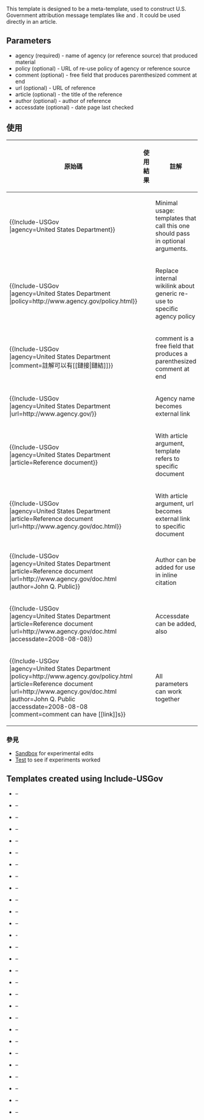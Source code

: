 <includeonly><!-- 在這裡加入模板的保護標識 --></includeonly><noinclude>{{template doc page viewed directly}}</noinclude>
<!-- 在本行下編輯模板說明 -->
{{Documentation subpage}}
<!-- PLEASE ADD CATEGORIES AND INTERWIKIS AT THE BOTTOM OF THIS PAGE -->
This template is designed to be a meta-template, used to construct U.S. Government attribution message templates like {{tl|USGS}} and {{tl|Marine Corps}}. It could be used directly in an article.

==Parameters==
* agency (required) - name of agency (or reference source) that produced material
* policy (optional) - URL of re-use policy of agency or reference source
* comment (optional) - free field that produces parenthesized comment at end
* url (optional) - URL of reference
* article (optional) - the title of the reference
* author (optional) - author of reference
* accessdate (optional) - date page last checked

== 使用 ==
{| class="wikitable"
! 原始碼
! 使用結果
! 註解
|-
| <nowiki>{{Include-USGov</nowiki><br/>
<nowiki>|agency=United States Department}}</nowiki>
| {{Include-USGov|agency=United States Department}}
| Minimal usage: templates that call this one should pass in optional arguments.
|-
| <nowiki>{{Include-USGov</nowiki><br/>
<nowiki>|agency=United States Department</nowiki><br/>
<nowiki>|policy=http://www.agency.gov/policy.html}}</nowiki>
| {{Include-USGov|agency=United States Department|policy=http://www.agency.gov/policy.html}}
| Replace internal wikilink about generic re-use to specific agency policy
|-
| <nowiki>{{Include-USGov</nowiki><br/>
<nowiki>|agency=United States Department</nowiki><br/>
<nowiki>|comment=註解可以有[[鏈接|鏈結]]}}</nowiki>
| {{Include-USGov|agency=United States Department|comment=comment can have [[link]]s}}
| comment is a free field that produces a parenthesized comment at end
|-
| <nowiki>{{Include-USGov</nowiki><br/>
<nowiki>|agency=United States Department</nowiki></br>
<nowiki>|url=http://www.agency.gov/}}</nowiki>
| {{Include-USGov|agency=United States Department|url=http://www.agency.gov}}
| Agency name becomes external link
|-
| <nowiki>{{Include-USGov</nowiki><br/>
<nowiki>|agency=United States Department</nowiki><br/>
<nowiki>|article=Reference document}}</nowiki>
| {{Include-USGov|agency=United States Department|article=Reference document}}
| With article argument, template refers to specific document
|-
| <nowiki>{{Include-USGov</nowiki><br/>
<nowiki>|agency=United States Department</nowiki><br/>
<nowiki>|article=Reference document</nowiki><br/>
<nowiki>|url=http://www.agency.gov/doc.html}}</nowiki>
| {{Include-USGov|agency=United States Department|article=Reference document|url=http://www.agency.gov/doc.html}}
| With article argument, url becomes external link to specific document
|-
| <nowiki>{{Include-USGov</nowiki><br/>
<nowiki>|agency=United States Department</nowiki><br/>
<nowiki>|article=Reference document</nowiki><br/>
<nowiki>|url=http://www.agency.gov/doc.html</nowiki><br/>
<nowiki>|author=John Q. Public}}</nowiki><br/>
| {{Include-USGov|agency=United States Department|article=Reference document|url=http://www.agency.gov/doc.html|author=John Q. Public}}
| Author can be added for use in inline citation
|-
| <nowiki>{{Include-USGov</nowiki><br/>
<nowiki>|agency=United States Department</nowiki><br/>
<nowiki>|article=Reference document</nowiki><br/>
<nowiki>|url=http://www.agency.gov/doc.html</nowiki><br/>
<nowiki>|accessdate=2008-08-08}}</nowiki>
| {{Include-USGov|agency=United States Department|article=Reference document|url=http://www.agency.gov/doc.html|accessdate=2008-08-08}}
| Accessdate can be added, also
|-
| <nowiki>{{Include-USGov</nowiki><br/>
<nowiki>|agency=United States Department</nowiki><br/>
<nowiki>|policy=http://www.agency.gov/policy.html</nowiki><br/>
<nowiki>|article=Reference document</nowiki><br/>
<nowiki>|url=http://www.agency.gov/doc.html</nowiki><br/>
<nowiki>|author=John Q. Public</nowiki><br/>
<nowiki>|accessdate=2008-08-08</nowiki><br/>
<nowiki>|comment=comment can have [[link]]s}}</nowiki><br/>
| {{Include-USGov|agency=United States Department|policy=http://www.agency.gov/policy.html|article=Reference document|url=http://www.agency.gov/doc.html|author=John Q. Public|accessdate=2008-08-08|comment=comment can have [[link]]s}}
| All parameters can work together
|}

===參見===
* [[Template:Include-USGov/Sandbox|Sandbox]] for experimental edits
* [[Template:Include-USGov/Test|Test]] to see if experiments worked

== Templates created using Include-USGov ==
* {{tl|ACMH}} – {{ACMH}}
* {{tl|AFHRA}} – {{AFHRA}}
* {{tl|Air Force}} – {{Air Force}}
* {{tl|Bioguide}} – {{Bioguide}}
* {{tl|CDC}} – {{CDC}}
* {{tl|CIA World Factbook}} – {{CIA World Factbook}}
* {{tl|CRS}} – {{CRS}}
* {{tl|DHS}} – {{DHS}}
* {{tl|DoE}} – {{DoE}}
* {{tl|FS1037C}} – {{FS1037C}}
* {{tl|FS1037C MS188}} – {{FS1037C MS188}}
* {{tl|GHR}} – {{GHR}}
* {{tl|Include-NASA}} - {{Include-NASA}}
* {{tl|Loc}} – {{Loc}}
* {{tl|LOC-general}} – {{LOC-general}}
* {{tl|Marine Corps}} – {{Marine Corps}}
* {{tl|NARA}} – {{NARA}}
* {{tl|NCBI RefSeq}} – {{NCBI RefSeq}}
* {{tl|NCBI-handbook}} – {{NCBI-handbook}}
* {{tl|NIST-PD}} – {{NIST-PD}}
* {{tl|NPS}} – {{NPS}}
* {{tl|NPS.Gov}} – {{NPS.Gov}}
* {{tl|StateDept}} – {{StateDept}}
* {{tl|USCG}} – {{USCG}}
* {{tl|USDA}} – {{USDA}}
* {{tl|USGovernment}} – {{USGovernment}}
* {{tl|USGS}} – {{USGS}}
* {{tl|USNAVY}} – {{USNAVY}}

<includeonly>
<!-- CATEGORIES AND INTERWIKIS HERE, THANKS -->
[[Category:United States government attribution templates|{{PAGENAME}}]]
</includeonly>